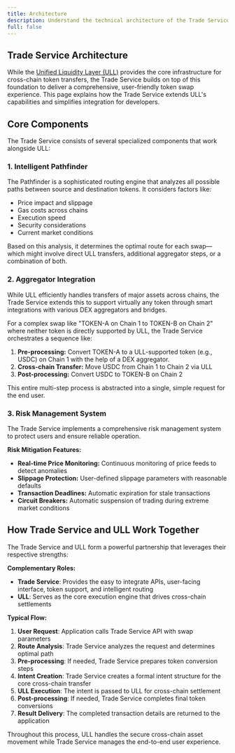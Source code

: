 ```yaml
---
title: Architecture
description: Understand the technical architecture of the Trade Service
full: false
---
```



## Trade Service Architecture

While the [Unified Liquidity Layer (ULL)](/docs/okto-layer/ull) provides the core infrastructure for cross-chain token transfers, the Trade Service builds on top of this foundation to deliver a comprehensive, user-friendly token swap experience. This page explains how the Trade Service extends ULL's capabilities and simplifies integration for developers.

<FullscreenImage 
    src="/images/trade-service-architecture.png" 
    alt="Trade Service Architecture" 
    className="w-full md:w-auto max-w-full rounded-lg shadow-md" 
/>

## Core Components

The Trade Service consists of several specialized components that work alongside ULL:

### 1. **Intelligent Pathfinder**

The Pathfinder is a sophisticated routing engine that analyzes all possible paths between source and destination tokens. It considers factors like:

- Price impact and slippage
- Gas costs across chains
- Execution speed
- Security considerations
- Current market conditions

Based on this analysis, it determines the optimal route for each swap—which might involve direct ULL transfers, additional aggregator steps, or a combination of both.

### 2. **Aggregator Integration**

While ULL efficiently handles transfers of major assets across chains, the Trade Service extends this to support virtually any token through smart integrations with various DEX aggregators and bridges.

For a complex swap like "TOKEN-A on Chain 1 to TOKEN-B on Chain 2" where neither token is directly supported by ULL, the Trade Service orchestrates a sequence like:

1. **Pre-processing:** Convert TOKEN-A to a ULL-supported token (e.g., USDC) on Chain 1 with the help of a DEX aggregator.
2. **Cross-chain Transfer:** Move USDC from Chain 1 to Chain 2 via ULL
3. **Post-processing:** Convert USDC to TOKEN-B on Chain 2

This entire multi-step process is abstracted into a single, simple request for the end user.

### 3. **Risk Management System**

The Trade Service implements a comprehensive risk management system to protect users and ensure reliable operation.

**Risk Mitigation Features:**

- **Real-time Price Monitoring:** Continuous monitoring of price feeds to detect anomalies
- **Slippage Protection:** User-defined slippage parameters with reasonable defaults
- **Transaction Deadlines:** Automatic expiration for stale transactions
- **Circuit Breakers:** Automatic suspension of trading during extreme market conditions

## How Trade Service and ULL Work Together

The Trade Service and ULL form a powerful partnership that leverages their respective strengths:

**Complementary Roles:**

- **Trade Service**: Provides the easy to integrate APIs, user-facing interface, token support, and intelligent routing
- **ULL**: Serves as the core execution engine that drives cross-chain settlements

**Typical Flow:**

<FullscreenImage 
    src="/images/trade-service-flow.png" 
    alt="Trade Service Flow" 
    className="w-full md:w-auto max-w-full rounded-lg shadow-md" 
/>

1. **User Request**: Application calls Trade Service API with swap parameters
2. **Route Analysis**: Trade Service analyzes the request and determines optimal path
3. **Pre-processing**: If needed, Trade Service prepares token conversion steps
4. **Intent Creation**: Trade Service creates a formal intent structure for the core cross-chain transfer
5. **ULL Execution**: The intent is passed to ULL for cross-chain settlement
6. **Post-processing**: If needed, Trade Service completes final token conversions
7. **Result Delivery**: The completed transaction details are returned to the application

Throughout this process, ULL handles the secure cross-chain asset movement while Trade Service manages the end-to-end user experience.
